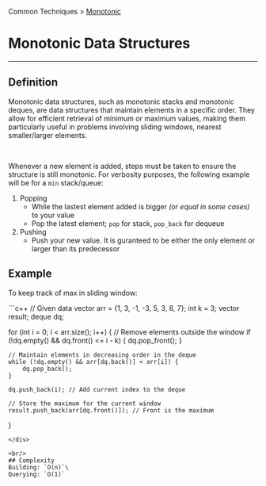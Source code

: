 Common Techniques > [Monotonic](/docs/monotonic/)
# Monotonic Data Structures
---
## Definition
Monotonic data structures, such as monotonic stacks and monotonic deques, are 
data structures that maintain elements in a specific order. They allow for efficient 
retrieval of minimum or maximum values, making them particularly useful in problems involving 
sliding windows, nearest smaller/larger elements.

<br/>

Whenever a new element is added, steps must be taken to ensure the structure is still monotonic.
For verbosity purposes, the following example will be for a `min` stack/queue:
1. Popping
    - While the lastest element added is bigger *(or equal in some cases)* to your value
    - Pop the latest element; `pop` for stack, `pop_back` for dequeue
2. Pushing
    - Push your new value. It is guranteed to be either the only element or larger than its predecessor

## Example
To keep track of max in sliding window:
<div className="language-cpp">
```c++ 
// Given data
vector<int> arr = {1, 3, -1, -3, 5, 3, 6, 7};
int k = 3;
vector<int> result;
deque<int> dq;

for (int i = 0; i < arr.size(); i++) {
    // Remove elements outside the window
    if (!dq.empty() && dq.front() <= i - k) {
        dq.pop_front();
    }
    
    // Maintain elements in decreasing order in the deque
    while (!dq.empty() && arr[dq.back()] < arr[i]) {
        dq.pop_back();
    }
    
    dq.push_back(i); // Add current index to the deque

    // Store the maximum for the current window
    result.push_back(arr[dq.front()]); // Front is the maximum
}
```
</div>

<br/>
## Complexity
Building: `O(n)`\
Querying: `O(1)`